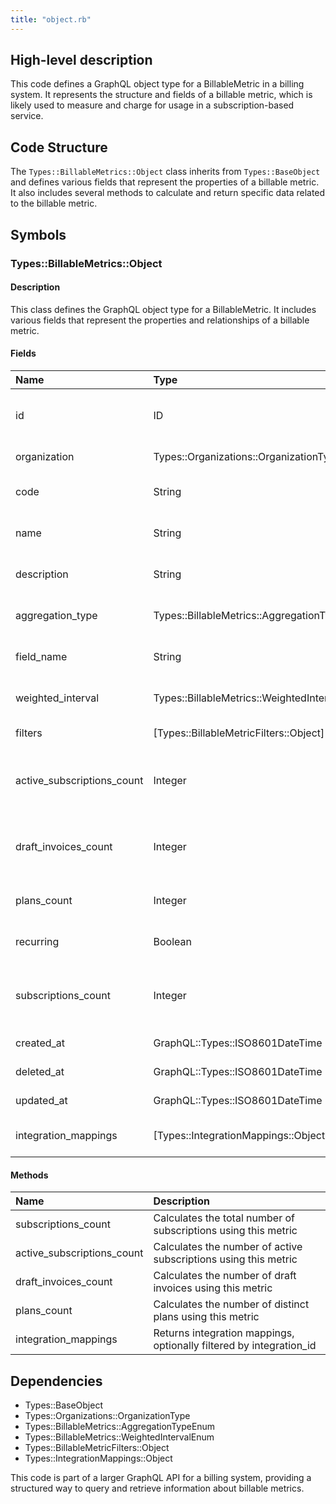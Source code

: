 ```yaml
---
title: "object.rb"
---
```


## High-level description
This code defines a GraphQL object type for a BillableMetric in a billing system. It represents the structure and fields of a billable metric, which is likely used to measure and charge for usage in a subscription-based service.

## Code Structure
The `Types::BillableMetrics::Object` class inherits from `Types::BaseObject` and defines various fields that represent the properties of a billable metric. It also includes several methods to calculate and return specific data related to the billable metric.

## Symbols

### Types::BillableMetrics::Object
#### Description
This class defines the GraphQL object type for a BillableMetric. It includes various fields that represent the properties and relationships of a billable metric.

#### Fields
| Name | Type | Description |
|:-----|:-----|:------------|
| id | ID | Unique identifier for the billable metric |
| organization | Types::Organizations::OrganizationType | Associated organization |
| code | String | Code of the billable metric |
| name | String | Name of the billable metric |
| description | String | Description of the billable metric |
| aggregation_type | Types::BillableMetrics::AggregationTypeEnum | Type of aggregation used |
| field_name | String | Name of the field used for aggregation |
| weighted_interval | Types::BillableMetrics::WeightedIntervalEnum | Weighted interval for the metric |
| filters | [Types::BillableMetricFilters::Object] | Associated filters |
| active_subscriptions_count | Integer | Count of active subscriptions using this metric |
| draft_invoices_count | Integer | Count of draft invoices using this metric |
| plans_count | Integer | Count of plans using this metric |
| recurring | Boolean | Whether the metric is recurring |
| subscriptions_count | Integer | Total count of subscriptions using this metric |
| created_at | GraphQL::Types::ISO8601DateTime | Creation timestamp |
| deleted_at | GraphQL::Types::ISO8601DateTime | Deletion timestamp |
| updated_at | GraphQL::Types::ISO8601DateTime | Last update timestamp |
| integration_mappings | [Types::IntegrationMappings::Object] | Associated integration mappings |

#### Methods
| Name | Description |
|:-----|:------------|
| subscriptions_count | Calculates the total number of subscriptions using this metric |
| active_subscriptions_count | Calculates the number of active subscriptions using this metric |
| draft_invoices_count | Calculates the number of draft invoices using this metric |
| plans_count | Calculates the number of distinct plans using this metric |
| integration_mappings | Returns integration mappings, optionally filtered by integration_id |

## Dependencies
- Types::BaseObject
- Types::Organizations::OrganizationType
- Types::BillableMetrics::AggregationTypeEnum
- Types::BillableMetrics::WeightedIntervalEnum
- Types::BillableMetricFilters::Object
- Types::IntegrationMappings::Object

This code is part of a larger GraphQL API for a billing system, providing a structured way to query and retrieve information about billable metrics.